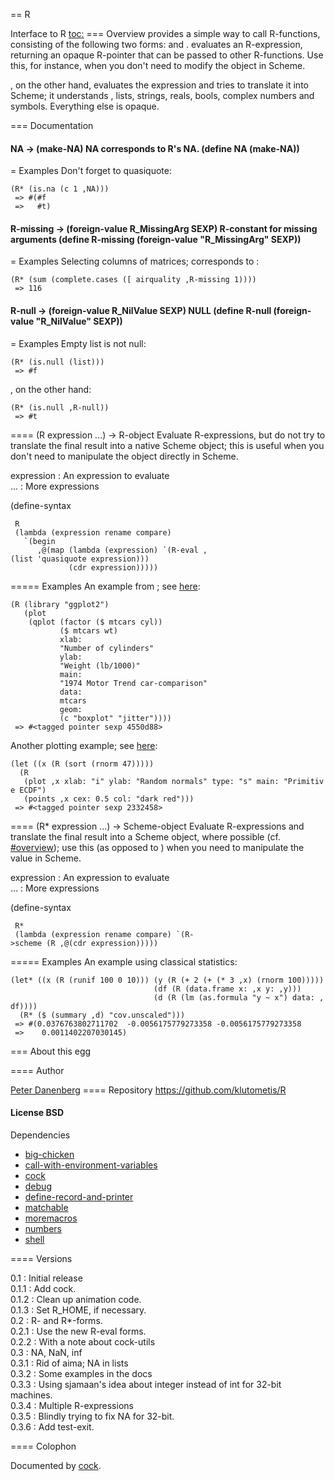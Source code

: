 == R

Interface to R
[[toc:]]
=== Overview
{{R}} provides a simple way to call R-functions, consisting of the following two forms: {{R}} and {{R*}}. {{R}} evaluates an R-expression, returning an opaque R-pointer that can be passed to other R-functions. Use this, for instance, when you don't need to modify the object in Scheme.


{{R*}}, on the other hand, evaluates the expression and tries to translate it into Scheme; it understands {{NULL}}, lists, strings, reals, bools, complex numbers and symbols. Everything else is opaque.


=== Documentation
==== {{NA}}
<constant>NA → (make-NA)</constant>
NA corresponds to R's NA.
<enscript highlight="scheme">(define NA (make-NA))
</enscript>
===== Examples
Don't forget to quasiquote:
 (R* (is.na (c 1 ,NA)))
  => #(#f
  =>   #t)
 
==== {{R-missing}}
<constant>R-missing → (foreign-value R_MissingArg SEXP)</constant>
R-constant for missing arguments
<enscript highlight="scheme">(define R-missing (foreign-value "R_MissingArg" SEXP))
</enscript>
===== Examples
Selecting columns of matrices; corresponds to {{sum(complete.cases(airquality[, -1]))}}:
 (R* (sum (complete.cases ([ airquality ,R-missing 1))))
  => 116
 
==== {{R-null}}
<constant>R-null → (foreign-value R_NilValue SEXP)</constant>
NULL
<enscript highlight="scheme">(define R-null (foreign-value "R_NilValue" SEXP))
</enscript>
===== Examples
Empty list is not null:
 (R* (is.null (list)))
  => #f
 
{{NULL}}, on the other hand:
 (R* (is.null ,R-null))
  => #t
 
==== {{R}}
<syntax>(R expression ...) → R-object</syntax>
Evaluate R-expressions, but do not try to translate the final
result into a native Scheme object; this is useful when you don't need
to manipulate the object directly in Scheme.
; expression : An expression to evaluate
; ... : More expressions
<enscript highlight="scheme">(define-syntax
  R
  (lambda (expression rename compare)
    `(begin
       ,@(map (lambda (expression) `(R-eval ,(list 'quasiquote expression)))
              (cdr expression)))))
</enscript>
===== Examples
An example from {{ggplot2}}; see [[https://raw.github.com/klutometis/R/master/doc/ggplot.png|here]]:
 (R (library "ggplot2")
    (plot
     (qplot (factor ($ mtcars cyl))
            ($ mtcars wt)
            xlab:
            "Number of cylinders"
            ylab:
            "Weight (lb/1000)"
            main:
            "1974 Motor Trend car-comparison"
            data:
            mtcars
            geom:
            (c "boxplot" "jitter"))))
  => #<tagged pointer sexp 4550d88>
 
Another plotting example; see [[https://raw.github.com/klutometis/R/master/doc/plot.png|here]]:
 (let ((x (R (sort (rnorm 47)))))
   (R
    (plot ,x xlab: "i" ylab: "Random normals" type: "s" main: "Primitive ECDF")
    (points ,x cex: 0.5 col: "dark red")))
  => #<tagged pointer sexp 2332458>
 
==== {{R*}}
<syntax>(R* expression ...) → Scheme-object</syntax>
Evaluate R-expressions and translate the final result into a
Scheme object, where possible (cf. [[#overview]]); use this (as opposed
to {{R}}) when you need to manipulate the value in Scheme.
; expression : An expression to evaluate
; ... : More expressions
<enscript highlight="scheme">(define-syntax
  R*
  (lambda (expression rename compare) `(R->scheme (R ,@(cdr expression)))))
</enscript>
===== Examples
An example using classical statistics:
 (let* ((x (R (runif 100 0 10))) (y (R (+ 2 (+ (* 3 ,x) (rnorm 100)))))
                                 (df (R (data.frame x: ,x y: ,y)))
                                 (d (R (lm (as.formula "y ~ x") data: ,df))))
   (R* ($ (summary ,d) "cov.unscaled")))
  => #(0.0376763802711702  -0.0056175779273358 -0.0056175779273358
  =>    0.0011402207030145)
 
=== About this egg

==== Author

[[/users/klutometis|Peter Danenberg]]
==== Repository
[[https://github.com/klutometis/R]]
==== License
BSD
==== Dependencies
* [[big-chicken]]
* [[call-with-environment-variables]]
* [[cock]]
* [[debug]]
* [[define-record-and-printer]]
* [[matchable]]
* [[moremacros]]
* [[numbers]]
* [[shell]]

==== Versions
; 0.1 : Initial release
; 0.1.1 : Add cock.
; 0.1.2 : Clean up animation code.
; 0.1.3 : Set R_HOME, if necessary.
; 0.2 : R- and R*-forms.
; 0.2.1 : Use the new R-eval forms.
; 0.2.2 : With a note about cock-utils
; 0.3 : NA, NaN, inf
; 0.3.1 : Rid of aima; NA in lists
; 0.3.2 : Some examples in the docs
; 0.3.3 : Using sjamaan's idea about integer instead of int for 32-bit machines.
; 0.3.4 : Multiple R-expressions
; 0.3.5 : Blindly trying to fix NA for 32-bit.
; 0.3.6 : Add test-exit.
==== Colophon

Documented by [[/egg/cock|cock]].